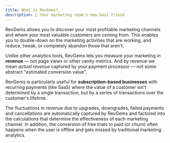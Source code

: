 ```yaml
---
title: What is RevGems?
description: 🤑 Your marketing team's new best friend
---
```


RevGems allows you to discover your most profitable marketing channels and where your most valuable customers are coming from. This enables you to double-down on the marketing activities that are working, and reduce, tweak, or completely abandon those that aren't.

Unlike other analytics tools, RevGems lets you measure your marketing in **revenue** — not page views or other vanity metrics. And by revenue we mean _actual revenue_ captured by your payment processor — not some abstract "estimated conversion value".

RevGems is particularly useful for **subscription-based businesses** with recurring payments (like SaaS) where the value of a customer isn't determined by a single transaction, but by a series of transactions over the customer's lifetime.

The fluctuations in revenue due to upgrades, downgrades, failed payments and cancellations are automatically captured by RevGems and factored into the calculations that determine the effectiveness of each marketing channel. In addition, the conversion of free trials to paid (or churn) often happens when the user is offline and gets missed by traditional marketing analytics.

